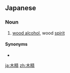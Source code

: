 ==Japanese==
{{ja-kanjitab|もく|せい|yomi=o}}

===Noun===
{{ja-noun|もくせい}}

# [[wood alcohol]], wood [[spirit]]

====Synonyms====
* {{l|ja|メタノール}}

[[ja:木精]]
[[zh:木精]]